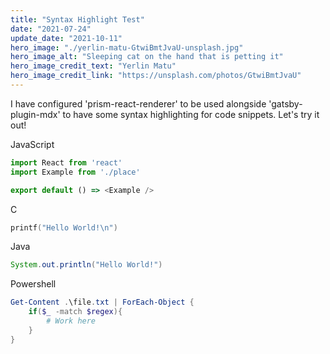 ```yaml
---
title: "Syntax Highlight Test"
date: "2021-07-24"
update_date: "2021-10-11"
hero_image: "./yerlin-matu-GtwiBmtJvaU-unsplash.jpg"
hero_image_alt: "Sleeping cat on the hand that is petting it"
hero_image_credit_text: "Yerlin Matu"
hero_image_credit_link: "https://unsplash.com/photos/GtwiBmtJvaU"
---
```


I have configured 'prism-react-renderer' to be used alongside 'gatsby-plugin-mdx'
to have some syntax highlighting for code snippets. Let's try it out! 

JavaScript
```js
import React from 'react'
import Example from './place'

export default () => <Example />
```
C
```c
printf("Hello World!\n")
``` 
Java
```java
System.out.println("Hello World!")
```

Powershell
```powershell
Get-Content .\file.txt | ForEach-Object {
    if($_ -match $regex){
        # Work here
    }
}
```